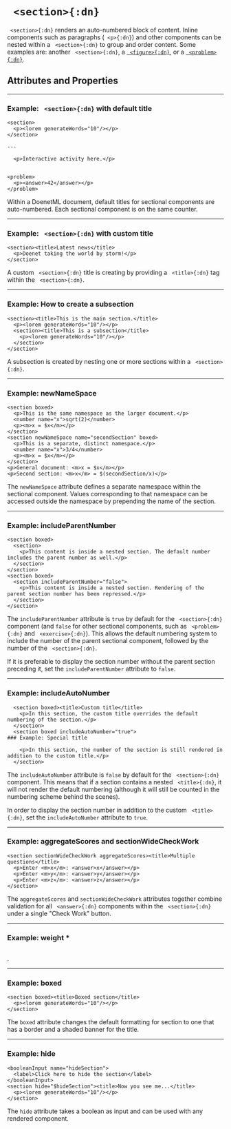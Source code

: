 

# ` <section>{:dn}`


` <section>{:dn}` renders an auto-numbered block of content. Inline components such as paragraphs (` <p>{:dn}`) and other components can be nested within a ` <section>{:dn}` to group and order content. Some examples are: another ` <section>{:dn}`, a [` <figure>{:dn}`](figure.mdx), or a [` <problem>{:dn}`](problem.mdx).


## Attributes and Properties 
 <AttrDisplay name='section'/> 
 <PropDisplay name='section'/>


---

### Example: ` <section>{:dn}` with default title


```doenet-editor-horiz
<section>
  <p><lorem generateWords="10"/></p>
</section>

---

  <p>Interactive activity here.</p>


<problem>
  <p><answer>42</answer></p>
</problem>
```



Within a DoenetML document, default titles for sectional components are auto-numbered. Each sectional component is on the same counter.



---

### Example: ` <section>{:dn}` with custom title


```doenet-editor-horiz
<section><title>Latest news</title>
  <p>Doenet taking the world by storm!</p>
</section>
```



A custom ` <section>{:dn}` title is creating by providing a ` <title>{:dn}` tag within the ` <section>{:dn}`.



---

### Example: How to create a subsection


```doenet-editor-horiz
<section><title>This is the main section.</title>
  <p><lorem generateWords="10"/></p>
  <section><title>This is a subsection</title>
    <p><lorem generateWords="10"/></p>
  </section>
</section>
```



A subsection is created by nesting one or more sections within a ` <section>{:dn}`.



---

### Example: newNameSpace


```doenet-editor-horiz
<section boxed>
  <p>This is the same namespace as the larger document.</p>
  <number name="x">sqrt(2)</number>  
  <p><m>x = $x</m></p>
</section>
<section newNameSpace name="secondSection" boxed>
  <p>This is a separate, distinct namespace.</p>
  <number name="x">3/4</number>  
  <p><m>x = $x</m></p>
</section>  
<p>General document: <m>x = $x</m></p>
<p>Second section: <m>x</m> = $(secondSection/x)</p>
```



The `newNameSpace` attribute defines a separate namespace within the sectional component. Values corresponding to that namespace can be accessed outside the namespace by prepending the name of the section.



---

### Example: includeParentNumber


```doenet-editor-horiz
<section boxed>
  <section>
    <p>This content is inside a nested section. The default number includes the parent number as well.</p>
  </section>
</section>
<section boxed>
  <section includeParentNumber="false">
    <p>This content is inside a nested section. Rendering of the parent section number has been repressed.</p>
  </section>
</section>
```



The `includeParentNumber` attribute is `true` by default for the ` <section>{:dn}` component (and `false` for other sectional components, such as ` <problem>{:dn}` and ` <exercise>{:dn}`). This allows the default numbering system to include the number of the parent sectional component, followed by the number of the ` <section>{:dn}`.


If it is preferable to display the section number without the parent section preceding it, set the `includeParentNumber` attribute to `false`.



---

### Example: includeAutoNumber


```doenet-editor-horiz
  <section boxed><title>Custom title</title>
    <p>In this section, the custom title overrides the default numbering of the section.</p>
  </section>
  <section boxed includeAutoNumber="true">
### Example: Special title

    <p>In this section, the number of the section is still rendered in addition to the custom title.</p>
  </section>
```



The `includeAutoNumber` attribute is `false` by default for the ` <section>{:dn}` component. This means that if a section contains a nested ` <title>{:dn}`, it will not render the default numbering (although it will still be counted in the numbering scheme behind the scenes).


In order to display the section number in addition to the custom ` <title>{:dn}`, set the `includeAutoNumber` attribute to `true`.



---

### Example: aggregateScores and sectionWideCheckWork


```doenet-editor-horiz
<section sectionWideCheckWork aggregateScores><title>Multiple questions</title>
  <p>Enter <m>x</m>: <answer>x</answer></p>
  <p>Enter <m>y</m>: <answer>y</answer></p>
  <p>Enter <m>z</m>: <answer>z</answer></p>
</section>
```



The `aggregateScores` and `sectionWideCheckWork` attributes together combine validation for all ` <answer>{:dn}` components within the ` <section>{:dn}` under a single "Check Work" button.



---

### Example: weight *


```doenet-editor-horiz
```



. 



---

### Example: boxed


```doenet-editor-horiz
<section boxed><title>Boxed section</title>
  <p><lorem generateWords="10"/></p>
</section>
```



The `boxed` attribute changes the default formatting for section to one that has a border and a shaded banner for the title.



---

### Example: hide


```doenet-editor-horiz
<booleanInput name="hideSection">
  <label>Click here to hide the section</label>
</booleanInput>
<section hide="$hideSection"><title>Now you see me...</title>
  <p><lorem generateWords="10"/></p>
</section>
```



The `hide` attribute takes a boolean as input and can be used with any rendered component.

